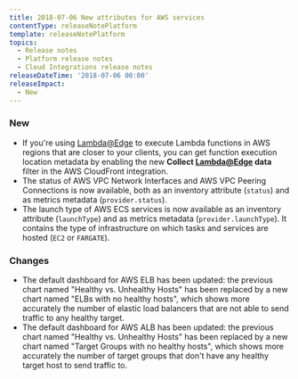 ```yaml
---
title: 2018-07-06 New attributes for AWS services
contentType: releaseNotePlatform
template: releaseNotePlatform
topics:
  - Release notes
  - Platform release notes
  - Cloud Integrations release notes
releaseDateTime: '2018-07-06 00:00'
releaseImpact:
  - New
---
```


### New

*   If you're using [Lambda@Edge](https://docs.aws.amazon.com/lambda/latest/dg/lambda-edge.html) to execute Lambda functions in AWS regions that are closer to your clients, you can get function execution location metadata by enabling the new **Collect [Lambda@Edge](mailto:Lambda@Edge) data** filter in the AWS CloudFront integration.
*   The status of AWS VPC Network Interfaces and AWS VPC Peering Connections is now available, both as an inventory attribute (`status`) and as metrics metadata (`provider.status`).
*   The launch type of AWS ECS services is now available as an inventory attribute (`launchType`) and as metrics metadata (`provider.launchType`). It contains the type of infrastructure on which tasks and services are hosted (`EC2` or `FARGATE`).

### Changes

*   The default dashboard for AWS ELB has been updated: the previous chart named "Healthy vs. Unhealthy Hosts" has been replaced by a new chart named "ELBs with no healthy hosts", which shows more accurately the number of elastic load balancers that are not able to send traffic to any healthy target.
*   The default dashboard for AWS ALB has been updated: the previous chart named "Healthy vs. Unhealthy Hosts" has been replaced by a new chart named "Target Groups with no healthy hosts", which shows more accurately the number of target groups that don't have any healthy target host to send traffic to.